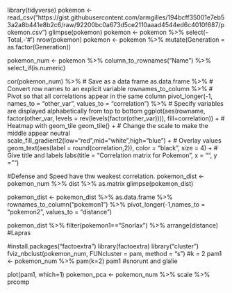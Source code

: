 library(tidyverse)
pokemon <- read_csv("https://gist.githubusercontent.com/armgilles/194bcff35001e7eb53a2a8b441e8b2c6/raw/92200bc0a673d5ce2110aaad4544ed6c4010f687/pokemon.csv")
glimpse(pokemon)
pokemon <- pokemon %>% select(-Total,-'#')
nrow(pokemon)
pokemon <- pokemon %>% 
  mutate(Generation = as.factor(Generation))

pokemon_num <- pokemon %>% 
  column_to_rownames("Name") %>% 
  select_if(is.numeric)

cor(pokemon_num) %>%
  # Save as a data frame
  as.data.frame %>%
  # Convert row names to an explicit variable
  rownames_to_column %>%
  # Pivot so that all correlations appear in the same column
  pivot_longer(-1, names_to = "other_var", values_to = "correlation") %>%
  # Specify variables are displayed alphabetically from top to bottom
  ggplot(aes(rowname, factor(other_var, levels = rev(levels(factor(other_var)))), fill=correlation)) +
  # Heatmap with geom_tile
  geom_tile() +
  # Change the scale to make the middle appear neutral
  scale_fill_gradient2(low="red",mid="white",high="blue") +
  # Overlay values
  geom_text(aes(label = round(correlation,2)), color = "black", size = 4) +
  # Give title and labels
  labs(title = "Correlation matrix for Pokemon", x = "", y = "") 

#Defense and Speed have thw weakest correlation.
pokemon_dist <- pokemon_num %>% 
  dist %>% 
  as.matrix
glimpse(pokemon_dist)

pokemon_dist <- pokemon_dist %>% as.data.frame %>%  rownames_to_column("pokemon1") %>%   pivot_longer(-1,names_to = "pokemon2", values_to = "distance")

pokemon_dist %>% filter(pokemon1=="Snorlax") %>% arrange(distance)
#Lapras

#install.packages("factoextra")
library(factoextra)
library("cluster")
fviz_nbclust(pokemon_num, FUNcluster = pam, method = "s")
#k = 2
pam1 <- pokemon_num %>%
  pam(k=2)
pam1 #snorunt and glalie

plot(pam1, which=1)
pokemon_pca <- pokemon_num %>%
  scale %>%
  prcomp


